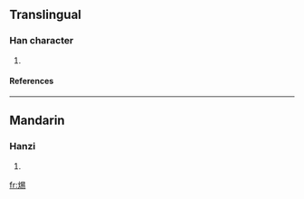 ==Translingual==
===Han character===
{{Han char|rn=86|rad=火|as=08|sn=12|four=|canj=火日心竹 (FAPH)}}
# {{defn|Han|sort=火08}}
====References====
{{Han ref|kx=0674.180|dkj=19132|dj=1086.070|hdz=32209.090|uh=712C|ud=28972}}

----
==Mandarin==
===Hanzi===
{{cmn-hanzi|pin=[[xí]] ([[xi2]]), [[xīn]] ([[xin1]])|wg=hsi<sup>2</sup>, hsin<sup>1</sup>}}
# {{defn|Mandarin}}

[[fr:焬]]